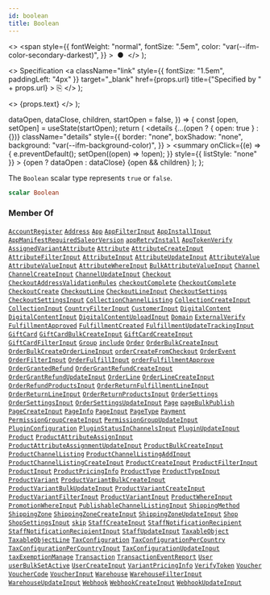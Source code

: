 ```yaml
---
id: boolean
title: Boolean
---
```


  <>
    <span
      style={{
        fontWeight: "normal",
        fontSize: ".5em",
        color: "var(--ifm-color-secondary-darkest)",
      }}
    >
      &nbsp;●&nbsp;
    </span>
  </>
);

  <>
    Specification
    <a
      className="link"
      style={{ fontSize: "1.5em", paddingLeft: "4px" }}
      target="\_blank"
      href={props.url}
      title={"Specified by " + props.url}
    >
      ⎘
    </a>
  </>
);

  <>
    <span className={props.class}>{props.text}</span>
  </>
);


  dataOpen,
  dataClose,
  children,
  startOpen = false,
}) => {
  const [open, setOpen] = useState(startOpen);
  return (
    <details
      {...(open ? { open: true } : {})}
      className="details"
      style={{
        border: "none",
        boxShadow: "none",
        background: "var(--ifm-background-color)",
      }}
    >
      <summary
        onClick={(e) => {
          e.preventDefault();
          setOpen((open) => !open);
        }}
        style={{ listStyle: "none" }}
      >
        {open ? dataOpen : dataClose}
      </summary>
      {open && children}
    </details>
  );
};

The `Boolean` scalar type represents `true` or `false`.

```graphql
scalar Boolean
```

### Member Of

[`AccountRegister`](../../../api-reference/users/objects/account-register) <Badge class="badge badge--secondary" text="object"/><Bullet />[`Address`](../../../api-reference/users/objects/address) <Badge class="badge badge--secondary" text="object"/><Bullet />[`App`](../../../api-reference/apps/objects/app) <Badge class="badge badge--secondary" text="object"/><Bullet />[`AppFilterInput`](../../../api-reference/apps/inputs/app-filter-input) <Badge class="badge badge--secondary" text="input"/><Bullet />[`AppInstallInput`](../../../api-reference/apps/inputs/app-install-input) <Badge class="badge badge--secondary" text="input"/><Bullet />[`AppManifestRequiredSaleorVersion`](../../../api-reference/apps/objects/app-manifest-required-saleor-version) <Badge class="badge badge--secondary" text="object"/><Bullet />[`appRetryInstall`](../../../api-reference/apps/mutations/app-retry-install) <Badge class="badge badge--secondary" text="mutation"/><Bullet />[`AppTokenVerify`](../../../api-reference/apps/objects/app-token-verify) <Badge class="badge badge--secondary" text="object"/><Bullet />[`AssignedVariantAttribute`](../../../api-reference/attributes/objects/assigned-variant-attribute) <Badge class="badge badge--secondary" text="object"/><Bullet />[`Attribute`](../../../api-reference/attributes/objects/attribute) <Badge class="badge badge--secondary" text="object"/><Bullet />[`AttributeCreateInput`](../../../api-reference/attributes/inputs/attribute-create-input) <Badge class="badge badge--secondary" text="input"/><Bullet />[`AttributeFilterInput`](../../../api-reference/attributes/inputs/attribute-filter-input) <Badge class="badge badge--secondary" text="input"/><Bullet />[`AttributeInput`](../../../api-reference/attributes/inputs/attribute-input) <Badge class="badge badge--secondary" text="input"/><Bullet />[`AttributeUpdateInput`](../../../api-reference/attributes/inputs/attribute-update-input) <Badge class="badge badge--secondary" text="input"/><Bullet />[`AttributeValue`](../../../api-reference/attributes/objects/attribute-value) <Badge class="badge badge--secondary" text="object"/><Bullet />[`AttributeValueInput`](../../../api-reference/attributes/inputs/attribute-value-input) <Badge class="badge badge--secondary" text="input"/><Bullet />[`AttributeWhereInput`](../../../api-reference/attributes/inputs/attribute-where-input) <Badge class="badge badge--secondary" text="input"/><Bullet />[`BulkAttributeValueInput`](../../../api-reference/products/inputs/bulk-attribute-value-input) <Badge class="badge badge--secondary" text="input"/><Bullet />[`Channel`](../../../api-reference/channels/objects/channel) <Badge class="badge badge--secondary" text="object"/><Bullet />[`ChannelCreateInput`](../../../api-reference/channels/inputs/channel-create-input) <Badge class="badge badge--secondary" text="input"/><Bullet />[`ChannelUpdateInput`](../../../api-reference/channels/inputs/channel-update-input) <Badge class="badge badge--secondary" text="input"/><Bullet />[`Checkout`](../../../api-reference/checkout/objects/checkout) <Badge class="badge badge--secondary" text="object"/><Bullet />[`CheckoutAddressValidationRules`](../../../api-reference/checkout/inputs/checkout-address-validation-rules) <Badge class="badge badge--secondary" text="input"/><Bullet />[`checkoutComplete`](../../../api-reference/checkout/mutations/checkout-complete) <Badge class="badge badge--secondary" text="mutation"/><Bullet />[`CheckoutComplete`](../../../api-reference/checkout/objects/checkout-complete) <Badge class="badge badge--secondary" text="object"/><Bullet />[`CheckoutCreate`](../../../api-reference/checkout/objects/checkout-create) <Badge class="badge badge--secondary" text="object"/><Bullet />[`CheckoutLine`](../../../api-reference/checkout/objects/checkout-line) <Badge class="badge badge--secondary" text="object"/><Bullet />[`CheckoutLineInput`](../../../api-reference/checkout/inputs/checkout-line-input) <Badge class="badge badge--secondary" text="input"/><Bullet />[`CheckoutSettings`](../../../api-reference/miscellaneous/objects/checkout-settings) <Badge class="badge badge--secondary" text="object"/><Bullet />[`CheckoutSettingsInput`](../../../api-reference/checkout/inputs/checkout-settings-input) <Badge class="badge badge--secondary" text="input"/><Bullet />[`CollectionChannelListing`](../../../api-reference/products/objects/collection-channel-listing) <Badge class="badge badge--secondary" text="object"/><Bullet />[`CollectionCreateInput`](../../../api-reference/products/inputs/collection-create-input) <Badge class="badge badge--secondary" text="input"/><Bullet />[`CollectionInput`](../../../api-reference/products/inputs/collection-input) <Badge class="badge badge--secondary" text="input"/><Bullet />[`CountryFilterInput`](../../../api-reference/miscellaneous/inputs/country-filter-input) <Badge class="badge badge--secondary" text="input"/><Bullet />[`CustomerInput`](../../../api-reference/users/inputs/customer-input) <Badge class="badge badge--secondary" text="input"/><Bullet />[`DigitalContent`](../../../api-reference/products/objects/digital-content) <Badge class="badge badge--secondary" text="object"/><Bullet />[`DigitalContentInput`](../../../api-reference/products/inputs/digital-content-input) <Badge class="badge badge--secondary" text="input"/><Bullet />[`DigitalContentUploadInput`](../../../api-reference/products/inputs/digital-content-upload-input) <Badge class="badge badge--secondary" text="input"/><Bullet />[`Domain`](../../../api-reference/miscellaneous/objects/domain) <Badge class="badge badge--secondary" text="object"/><Bullet />[`ExternalVerify`](../../../api-reference/authentication/objects/external-verify) <Badge class="badge badge--secondary" text="object"/><Bullet />[`FulfillmentApproved`](../../../api-reference/orders/objects/fulfillment-approved) <Badge class="badge badge--secondary" text="object"/><Bullet />[`FulfillmentCreated`](../../../api-reference/orders/objects/fulfillment-created) <Badge class="badge badge--secondary" text="object"/><Bullet />[`FulfillmentUpdateTrackingInput`](../../../api-reference/orders/inputs/fulfillment-update-tracking-input) <Badge class="badge badge--secondary" text="input"/><Bullet />[`GiftCard`](../../../api-reference/gift-cards/objects/gift-card) <Badge class="badge badge--secondary" text="object"/><Bullet />[`GiftCardBulkCreateInput`](../../../api-reference/gift-cards/inputs/gift-card-bulk-create-input) <Badge class="badge badge--secondary" text="input"/><Bullet />[`GiftCardCreateInput`](../../../api-reference/gift-cards/inputs/gift-card-create-input) <Badge class="badge badge--secondary" text="input"/><Bullet />[`GiftCardFilterInput`](../../../api-reference/gift-cards/inputs/gift-card-filter-input) <Badge class="badge badge--secondary" text="input"/><Bullet />[`Group`](../../../api-reference/users/objects/group) <Badge class="badge badge--secondary" text="object"/><Bullet />[`include`](../../../api-reference/miscellaneous/directives/include) <Badge class="badge badge--secondary" text="directive"/><Bullet />[`Order`](../../../api-reference/orders/objects/order) <Badge class="badge badge--secondary" text="object"/><Bullet />[`OrderBulkCreateInput`](../../../api-reference/orders/inputs/order-bulk-create-input) <Badge class="badge badge--secondary" text="input"/><Bullet />[`OrderBulkCreateOrderLineInput`](../../../api-reference/orders/inputs/order-bulk-create-order-line-input) <Badge class="badge badge--secondary" text="input"/><Bullet />[`orderCreateFromCheckout`](../../../api-reference/orders/mutations/order-create-from-checkout) <Badge class="badge badge--secondary" text="mutation"/><Bullet />[`OrderEvent`](../../../api-reference/orders/objects/order-event) <Badge class="badge badge--secondary" text="object"/><Bullet />[`OrderFilterInput`](../../../api-reference/orders/inputs/order-filter-input) <Badge class="badge badge--secondary" text="input"/><Bullet />[`OrderFulfillInput`](../../../api-reference/orders/inputs/order-fulfill-input) <Badge class="badge badge--secondary" text="input"/><Bullet />[`orderFulfillmentApprove`](../../../api-reference/orders/mutations/order-fulfillment-approve) <Badge class="badge badge--secondary" text="mutation"/><Bullet />[`OrderGrantedRefund`](../../../api-reference/orders/objects/order-granted-refund) <Badge class="badge badge--secondary" text="object"/><Bullet />[`OrderGrantRefundCreateInput`](../../../api-reference/orders/inputs/order-grant-refund-create-input) <Badge class="badge badge--secondary" text="input"/><Bullet />[`OrderGrantRefundUpdateInput`](../../../api-reference/orders/inputs/order-grant-refund-update-input) <Badge class="badge badge--secondary" text="input"/><Bullet />[`OrderLine`](../../../api-reference/orders/objects/order-line) <Badge class="badge badge--secondary" text="object"/><Bullet />[`OrderLineCreateInput`](../../../api-reference/orders/inputs/order-line-create-input) <Badge class="badge badge--secondary" text="input"/><Bullet />[`OrderRefundProductsInput`](../../../api-reference/orders/inputs/order-refund-products-input) <Badge class="badge badge--secondary" text="input"/><Bullet />[`OrderReturnFulfillmentLineInput`](../../../api-reference/orders/inputs/order-return-fulfillment-line-input) <Badge class="badge badge--secondary" text="input"/><Bullet />[`OrderReturnLineInput`](../../../api-reference/orders/inputs/order-return-line-input) <Badge class="badge badge--secondary" text="input"/><Bullet />[`OrderReturnProductsInput`](../../../api-reference/orders/inputs/order-return-products-input) <Badge class="badge badge--secondary" text="input"/><Bullet />[`OrderSettings`](../../../api-reference/miscellaneous/objects/order-settings) <Badge class="badge badge--secondary" text="object"/><Bullet />[`OrderSettingsInput`](../../../api-reference/orders/inputs/order-settings-input) <Badge class="badge badge--secondary" text="input"/><Bullet />[`OrderSettingsUpdateInput`](../../../api-reference/orders/inputs/order-settings-update-input) <Badge class="badge badge--secondary" text="input"/><Bullet />[`Page`](../../../api-reference/pages/objects/page) <Badge class="badge badge--secondary" text="object"/><Bullet />[`pageBulkPublish`](../../../api-reference/pages/mutations/page-bulk-publish) <Badge class="badge badge--secondary" text="mutation"/><Bullet />[`PageCreateInput`](../../../api-reference/pages/inputs/page-create-input) <Badge class="badge badge--secondary" text="input"/><Bullet />[`PageInfo`](../../../api-reference/miscellaneous/objects/page-info) <Badge class="badge badge--secondary" text="object"/><Bullet />[`PageInput`](../../../api-reference/pages/inputs/page-input) <Badge class="badge badge--secondary" text="input"/><Bullet />[`PageType`](../../../api-reference/pages/objects/page-type) <Badge class="badge badge--secondary" text="object"/><Bullet />[`Payment`](../../../api-reference/payments/objects/payment) <Badge class="badge badge--secondary" text="object"/><Bullet />[`PermissionGroupCreateInput`](../../../api-reference/users/inputs/permission-group-create-input) <Badge class="badge badge--secondary" text="input"/><Bullet />[`PermissionGroupUpdateInput`](../../../api-reference/users/inputs/permission-group-update-input) <Badge class="badge badge--secondary" text="input"/><Bullet />[`PluginConfiguration`](../../../api-reference/miscellaneous/objects/plugin-configuration) <Badge class="badge badge--secondary" text="object"/><Bullet />[`PluginStatusInChannelsInput`](../../../api-reference/miscellaneous/inputs/plugin-status-in-channels-input) <Badge class="badge badge--secondary" text="input"/><Bullet />[`PluginUpdateInput`](../../../api-reference/miscellaneous/inputs/plugin-update-input) <Badge class="badge badge--secondary" text="input"/><Bullet />[`Product`](../../../api-reference/products/objects/product) <Badge class="badge badge--secondary" text="object"/><Bullet />[`ProductAttributeAssignInput`](../../../api-reference/products/inputs/product-attribute-assign-input) <Badge class="badge badge--secondary" text="input"/><Bullet />[`ProductAttributeAssignmentUpdateInput`](../../../api-reference/products/inputs/product-attribute-assignment-update-input) <Badge class="badge badge--secondary" text="input"/><Bullet />[`ProductBulkCreateInput`](../../../api-reference/products/inputs/product-bulk-create-input) <Badge class="badge badge--secondary" text="input"/><Bullet />[`ProductChannelListing`](../../../api-reference/products/objects/product-channel-listing) <Badge class="badge badge--secondary" text="object"/><Bullet />[`ProductChannelListingAddInput`](../../../api-reference/products/inputs/product-channel-listing-add-input) <Badge class="badge badge--secondary" text="input"/><Bullet />[`ProductChannelListingCreateInput`](../../../api-reference/products/inputs/product-channel-listing-create-input) <Badge class="badge badge--secondary" text="input"/><Bullet />[`ProductCreateInput`](../../../api-reference/products/inputs/product-create-input) <Badge class="badge badge--secondary" text="input"/><Bullet />[`ProductFilterInput`](../../../api-reference/products/inputs/product-filter-input) <Badge class="badge badge--secondary" text="input"/><Bullet />[`ProductInput`](../../../api-reference/products/inputs/product-input) <Badge class="badge badge--secondary" text="input"/><Bullet />[`ProductPricingInfo`](../../../api-reference/products/objects/product-pricing-info) <Badge class="badge badge--secondary" text="object"/><Bullet />[`ProductType`](../../../api-reference/products/objects/product-type) <Badge class="badge badge--secondary" text="object"/><Bullet />[`ProductTypeInput`](../../../api-reference/products/inputs/product-type-input) <Badge class="badge badge--secondary" text="input"/><Bullet />[`ProductVariant`](../../../api-reference/products/objects/product-variant) <Badge class="badge badge--secondary" text="object"/><Bullet />[`ProductVariantBulkCreateInput`](../../../api-reference/products/inputs/product-variant-bulk-create-input) <Badge class="badge badge--secondary" text="input"/><Bullet />[`ProductVariantBulkUpdateInput`](../../../api-reference/products/inputs/product-variant-bulk-update-input) <Badge class="badge badge--secondary" text="input"/><Bullet />[`ProductVariantCreateInput`](../../../api-reference/products/inputs/product-variant-create-input) <Badge class="badge badge--secondary" text="input"/><Bullet />[`ProductVariantFilterInput`](../../../api-reference/products/inputs/product-variant-filter-input) <Badge class="badge badge--secondary" text="input"/><Bullet />[`ProductVariantInput`](../../../api-reference/products/inputs/product-variant-input) <Badge class="badge badge--secondary" text="input"/><Bullet />[`ProductWhereInput`](../../../api-reference/products/inputs/product-where-input) <Badge class="badge badge--secondary" text="input"/><Bullet />[`PromotionWhereInput`](../../../api-reference/discounts/inputs/promotion-where-input) <Badge class="badge badge--secondary" text="input"/><Bullet />[`PublishableChannelListingInput`](../../../api-reference/products/inputs/publishable-channel-listing-input) <Badge class="badge badge--secondary" text="input"/><Bullet />[`ShippingMethod`](../../../api-reference/shipping/objects/shipping-method) <Badge class="badge badge--secondary" text="object"/><Bullet />[`ShippingZone`](../../../api-reference/shipping/objects/shipping-zone) <Badge class="badge badge--secondary" text="object"/><Bullet />[`ShippingZoneCreateInput`](../../../api-reference/shipping/inputs/shipping-zone-create-input) <Badge class="badge badge--secondary" text="input"/><Bullet />[`ShippingZoneUpdateInput`](../../../api-reference/shipping/inputs/shipping-zone-update-input) <Badge class="badge badge--secondary" text="input"/><Bullet />[`Shop`](../../../api-reference/miscellaneous/objects/shop) <Badge class="badge badge--secondary" text="object"/><Bullet />[`ShopSettingsInput`](../../../api-reference/miscellaneous/inputs/shop-settings-input) <Badge class="badge badge--secondary" text="input"/><Bullet />[`skip`](../../../api-reference/miscellaneous/directives/skip) <Badge class="badge badge--secondary" text="directive"/><Bullet />[`StaffCreateInput`](../../../api-reference/users/inputs/staff-create-input) <Badge class="badge badge--secondary" text="input"/><Bullet />[`StaffNotificationRecipient`](../../../api-reference/miscellaneous/objects/staff-notification-recipient) <Badge class="badge badge--secondary" text="object"/><Bullet />[`StaffNotificationRecipientInput`](../../../api-reference/miscellaneous/inputs/staff-notification-recipient-input) <Badge class="badge badge--secondary" text="input"/><Bullet />[`StaffUpdateInput`](../../../api-reference/users/inputs/staff-update-input) <Badge class="badge badge--secondary" text="input"/><Bullet />[`TaxableObject`](../../../api-reference/taxes/objects/taxable-object) <Badge class="badge badge--secondary" text="object"/><Bullet />[`TaxableObjectLine`](../../../api-reference/taxes/objects/taxable-object-line) <Badge class="badge badge--secondary" text="object"/><Bullet />[`TaxConfiguration`](../../../api-reference/taxes/objects/tax-configuration) <Badge class="badge badge--secondary" text="object"/><Bullet />[`TaxConfigurationPerCountry`](../../../api-reference/taxes/objects/tax-configuration-per-country) <Badge class="badge badge--secondary" text="object"/><Bullet />[`TaxConfigurationPerCountryInput`](../../../api-reference/taxes/inputs/tax-configuration-per-country-input) <Badge class="badge badge--secondary" text="input"/><Bullet />[`TaxConfigurationUpdateInput`](../../../api-reference/taxes/inputs/tax-configuration-update-input) <Badge class="badge badge--secondary" text="input"/><Bullet />[`taxExemptionManage`](../../../api-reference/taxes/mutations/tax-exemption-manage) <Badge class="badge badge--secondary" text="mutation"/><Bullet />[`Transaction`](../../../api-reference/payments/objects/transaction) <Badge class="badge badge--secondary" text="object"/><Bullet />[`TransactionEventReport`](../../../api-reference/payments/objects/transaction-event-report) <Badge class="badge badge--secondary" text="object"/><Bullet />[`User`](../../../api-reference/users/objects/user) <Badge class="badge badge--secondary" text="object"/><Bullet />[`userBulkSetActive`](../../../api-reference/users/mutations/user-bulk-set-active) <Badge class="badge badge--secondary" text="mutation"/><Bullet />[`UserCreateInput`](../../../api-reference/users/inputs/user-create-input) <Badge class="badge badge--secondary" text="input"/><Bullet />[`VariantPricingInfo`](../../../api-reference/products/objects/variant-pricing-info) <Badge class="badge badge--secondary" text="object"/><Bullet />[`VerifyToken`](../../../api-reference/authentication/objects/verify-token) <Badge class="badge badge--secondary" text="object"/><Bullet />[`Voucher`](../../../api-reference/discounts/objects/voucher) <Badge class="badge badge--secondary" text="object"/><Bullet />[`VoucherCode`](../../../api-reference/miscellaneous/objects/voucher-code) <Badge class="badge badge--secondary" text="object"/><Bullet />[`VoucherInput`](../../../api-reference/discounts/inputs/voucher-input) <Badge class="badge badge--secondary" text="input"/><Bullet />[`Warehouse`](../../../api-reference/products/objects/warehouse) <Badge class="badge badge--secondary" text="object"/><Bullet />[`WarehouseFilterInput`](../../../api-reference/products/inputs/warehouse-filter-input) <Badge class="badge badge--secondary" text="input"/><Bullet />[`WarehouseUpdateInput`](../../../api-reference/products/inputs/warehouse-update-input) <Badge class="badge badge--secondary" text="input"/><Bullet />[`Webhook`](../../../api-reference/webhooks/objects/webhook) <Badge class="badge badge--secondary" text="object"/><Bullet />[`WebhookCreateInput`](../../../api-reference/webhooks/inputs/webhook-create-input) <Badge class="badge badge--secondary" text="input"/><Bullet />[`WebhookUpdateInput`](../../../api-reference/webhooks/inputs/webhook-update-input) <Badge class="badge badge--secondary" text="input"/>
